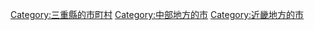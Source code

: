 {{Commonscat|Owase, Mie}}
{{Catmore}}

{{DEFAULTSORT:Owase-shi}}
[[Category:三重縣的市町村|Category:三重縣的市町村]]
[[Category:中部地方的市|Category:中部地方的市]]
[[Category:近畿地方的市|Category:近畿地方的市]]